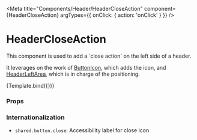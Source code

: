 
<Meta
  title="Components/Header/HeaderCloseAction"
  component={HeaderCloseAction}
  argTypes={{ onClick: { action: 'onClick' } }}
/>

# HeaderCloseAction

This component is used to add a `close action' on the left side of a header.

It leverages on the work of [ButtonIcon](/docs/components-button-buttonicon--default-story), which adds the icon, and [HeaderLeftArea](/docs/components-header-headerleftarea--default-story), which is in charge of the positioning.


<Canvas>
  <Story
    name="Default"
    args={{ icon: 'Default' }}
    argTypes={{
      icon: {
        options: ['Default', 'ArrowBack', 'ArrowBackIos'],
        mapping: {
          Default: undefined,
          ArrowBack: IconArrowBack,
          ArrowBackIos: IconArrowBackIos,
        },
        control: { type: 'select' },
      },
    }}
  >
    {Template.bind({})}
  </Story>
</Canvas>

### Props

<ArgsTable story="Default" />

### Internationalization

- `shared.button.close`: Accessibility label for close icon

